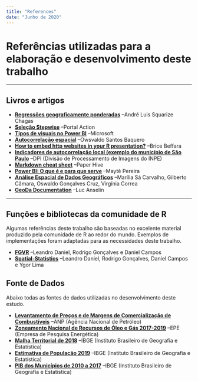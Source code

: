 ```yaml
---
title: "References"
date: "Junho de 2020"
---
```


# Referências utilizadas para a elaboração e desenvolvimento deste trabalho

******************************************************

## Livros e artigos

- [**Regressões geograficamente ponderadas**](https://edisciplinas.usp.br/pluginfile.php/4302556/mod_resource/content/0/Aula%209.pdf) --André Luis Squarize Chagas
- [**Seleção Stepwise**](http://www.portalaction.com.br/analise-de-regressao/2723-selecao-stepwise) --Portal Action
- [**Tipos de visuais no Power BI**](https://docs.microsoft.com/pt-br/power-bi/consumer/end-user-visual-type) --Microsoft
- [**Autocorrelação espacial**](https://edisciplinas.usp.br/pluginfile.php/4129212/mod_resource/content/1/Depend%C3%AAncia%20espacial.pdf) --Owsvaldo Santos Baquero
- [**How to embed http websites in your R presentation?**](https://medium.com/@slowpenscience/how-to-embed-http-websites-in-your-r-presentation-f2b2bcb7a277) --Brice Beffara
- [**Indicadores de autocorrelação local (exemplo do município de São Paulo**](http://www.dpi.inpe.br/cursos/ser301/trabalhos/fred_lisa.pdf) --DPI (Divisão de Processamento de Imagens do INPE)
- [**Markdown cheat sheet**](https://paperhive.org/help/markdown) --Paper Hive
- [**Power BI: O que é e para que serve**](https://www.voitto.com.br/blog/artigo/o-que-e-power-bi) --Maytê Pereira
- [**Análise Espacial de Dados Geográficos**](http://www.dpi.inpe.br/gilberto/livro/analise/cap5-areas.pdf) --Marília Sá Carvalho, Gilberto Câmara, Oswaldo Gonçalves Cruz, Virgínia Correa
- [**GeoDa Documentation**](https://geodacenter.github.io/documentation.html) --Luc Anselin

******************************************************

## Funções e bibliotecas da comunidade de R

Algumas referências deste trabalho são baseadas no excelente material produzido pela comunidade de R ao redor do mundo. Exemplos de implementações foram adaptadas para as necessidades deste trabalho.

- [**FGVR**](https://github.com/ldaniel/fgvr) --Leandro Daniel, Rodrigo Gonçalves e Daniel Campos
- [**Spatial-Statistics**](https://github.com/ldaniel/Spatial-Statistics) --Leandro Daniel, Rodrigo Gonçalves, Daniel Campos e Ygor Lima


## Fonte de Dados

Abaixo todas as fontes de dados utilizadas no desenvolvimento deste estudo.

- [**Levantamento de Preços e de Margens de Comercialização de Combustíveis**](http://www.anp.gov.br/precos-e-defesa-da-concorrencia/precos/levantamento-de-precos) --ANP (Agência Nacional de Petróleo)
- [**Zoneamento Nacional de Recursos de Óleo e Gás 2017-2019**](http://www.epe.gov.br/pt/publicacoes-dados-abertos/publicacoes/zoneamento-nacional-de-recursos-de-oleo-e-gas-2017-2019) --EPE (Empresa de Pesquisa Energética)
- [**Malha Territorial de 2018**](ftp://geoftp.ibge.gov.br/organizacao_do_territorio/malhas_territoriais/malhas_municipais/municipio_2015/Brasil/BR/) --IBGE (Instituto Brasileiro de Geografia e Estatística)
- [**Estimativa de População 2019**](ftp://ftp.ibge.gov.br/Estimativas_de_Populacao/Estimativas_2019/estimativa_TCU_2019_20200427.xls) --IBGE (Instituto Brasileiro de Geografia e Estatística)
- [**PIB dos Municípios de 2010 a 2017**](ftp://ftp.ibge.gov.br/Pib_Municipios/2017/base/) --IBGE (Instituto Brasileiro de Geografia e Estatística)